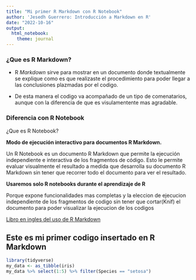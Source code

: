 ```yaml
---
title: "Mi primer R Markdown con R Notebook"
author: 'Jesedh Guerrero: Introducción a Markdown en R'
date: "2022-10-16"
output:
  html_notebook:
    theme: journal
---
```


### ¿Que es R Markdown?

* R *Markdown* sirve para mostrar en un documento donde textualmente se explique como es que realizaste
el procedimiento para poder llegar a las conclusiones plazmadas por el codigo.

* De esta manera el codigo va acompañado de un tipo de comenatarios, aunque con la diferencia de que es
visulamentente mas agradable.

### Diferencia con R Notebook

¿Que es R Notebook?

**Modo de ejecución interactivo para documentos R Markdown.**

Un R Notebook es un documento R Markdown que permite la ejecución independiente e interactiva de los fragmentos de código. Esto le permite evaluar visualmente el resultado a medida que desarrolla su documento R Markdown sin tener que recorrer todo el documento para ver el resultado.

**Usaremos solo R notebooks durante el aprendizaje de R**

Porque expone funcionalidades mas completas y la eleccion de ejecucion independiente de los fragmentos de codigo sin tener que cortar(Knif) el documento para poder visualizar la ejecucion de los codigos

[Libro en ingles del uso de R Markdown](https://bookdown.org/yihui/rmarkdown/. "Markdown Curso")

## Este es mi primer codigo insertado en R Markdown

```r
library(tidyverse)
my_data <- as_tibble(iris)
my_data %>% select(1:5) %>% filter(Species == "setosa")
```

